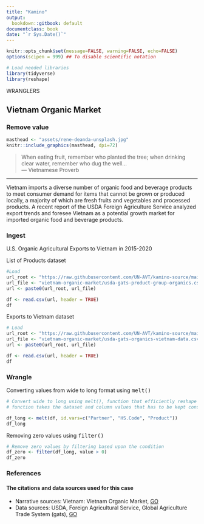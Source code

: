 ```yaml
---
title: "Kamino"
output:
  bookdown::gitbook: default
documentclass: book
date: "`r Sys.Date()`"
---
```


```r

knitr::opts_chunk$set(message=FALSE, warning=FALSE, echo=FALSE)
options(scipen = 999) ## To disable scientific notation

# Load needed libraries
library(tidyverse)
library(reshape)

```

WRANGLERS


## Vietnam Organic Market
### Remove value


```r

masthead <- "assets/rene-deanda-unsplash.jpg"
knitr::include_graphics(masthead, dpi=72)

```

> When eating fruit, remember who planted the tree; when drinking clear water, remember who dug the well...\
--- Vietnamese Proverb\

***

Vietnam imports a diverse number of organic food and beverage products to meet consumer demand for items that cannot be grown or produced locally, a majority of which are fresh fruits and vegetables and processed products.  A recent report of the USDA Foreign Agriculture Service analyzed export trends and foresee Vietnam as a potential growth market for imported organic food and beverage products.

### Ingest

U.S. Organic Agricultural Exports to Vietnam in 2015-2020

List of Products dataset

```r

#Load
url_root <- "https://raw.githubusercontent.com/UN-AVT/kamino-source/main/sources/0-shared/data/"
url_file <- "vietnam-organic-market/usda-gats-product-group-organics.csv"
url <- paste0(url_root, url_file)

df <- read.csv(url, header = TRUE)
df

```

Exports to Vietnam dataset

```r

# Load
url_root <- "https://raw.githubusercontent.com/UN-AVT/kamino-source/main/sources/0-shared/data/"
url_file <- "vietnam-organic-market/usda-gats-organics-vietnam-data.csv"
url <- paste0(url_root, url_file)

df <- read.csv(url, header = TRUE)
df

```

### Wrangle

Converting values from wide to long format using <kbd>melt()</kbd>

```r

# Convert wide to long using melt(), function that efficiently reshape the data
# function takes the dataset and column values that has to be kept constant. Further, dataframe is converted into long format and stretches the data frame.

df_long <- melt(df, id.vars=c("Partner", "HS.Code", "Product"))
df_long

```
Removing zero values using <kbd>filter()</kbd>

```r

# Remove zero values by filtering based upon the condition
df_zero <- filter(df_long, value > 0)
df_zero

```

### References
#### The citations and data sources used for this case

* Narrative sources: Vietnam: Vietnam Organic Market, [GO](https://www.fas.usda.gov/data/vietnam-vietnam-organic-market){target="_blank"}
* Data sources: USDA, Foreign Agricultural Service, Global Agriculture Trade System (gats), [GO](https://apps.fas.usda.gov/gats/ExpressQuery1.aspx){target="_blank"}

